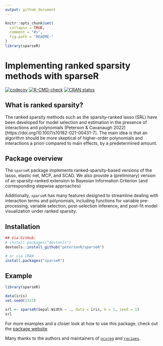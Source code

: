 ```yaml
---
output: github_document
---
```


<!-- README.md is generated from README.Rmd. Please edit that file -->

```r
knitr::opts_chunk$set(
  collapse = TRUE,
  comment = "#>",
  fig.path = "README-"
)
library(sparseR)
```

# Implementing ranked sparsity methods with sparseR

[![codecov](https://codecov.io/gh/petersonR/sparseR/branch/main/graph/badge.svg)](https://app.codecov.io/gh/petersonR/sparseR)
[![R-CMD-check](https://github.com/petersonR/sparseR/actions/workflows/R-CMD-check.yaml/badge.svg)](https://github.com/petersonR/sparseR/actions/workflows/R-CMD-check.yaml)
[![CRAN status](https://www.r-pkg.org/badges/version/sparseR)](https://CRAN.R-project.org/package=sparseR)

## What is ranked sparsity?

The ranked sparsity methods such as the sparsity-ranked lasso (SRL) have been developed for model selection and estimation in the presence of interactions and polynomials (Peterson & Cavanaugh 2022)[https://doi.org/10.1007/s10182-021-00431-7]. The main idea is that an algorithm should be more skeptical of higher-order polynomials and interactions a priori compared to main effects, by a predetermined amount.

## Package overview

The `sparseR` package implements ranked-sparsity-based versions of the lasso, elastic net, MCP, and SCAD. We also provide a (preliminary) version of an sparsity-ranked extension to Bayesian Information Criterion (and corresponding stepwise approaches)

Additionally, `sparseR` has many features designed to streamline dealing with interaction terms and polynomials, including functions for variable pre-processing, variable selection, post-selection inference, and post-fit model visualization under ranked sparsity.

## Installation 

```r

## Via GitHub: 
# install.packages("devtools")
devtools::install_github("petersonR/sparseR")

# or via CRAN
install.packages("sparseR")
```

## Example

```r
library(sparseR)
```

```r
data(iris)
set.seed(1321)

srl <- sparseR(Sepal.Width ~ ., data = iris, k = 1, seed = 1)
srl
```

For more examples and a closer look at how to use this package, check out the [package website](https://petersonr.github.io/sparseR/). 

Many thanks to the authors and maintainers of [`ncvreg`](https://github.com/pbreheny/ncvreg) and [`recipes`](https://recipes.tidymodels.org/). 
